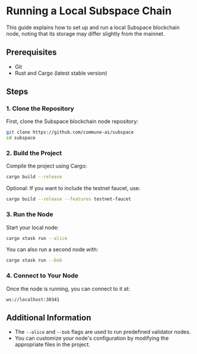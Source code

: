 # Running a Local Subspace Chain

This guide explains how to set up and run a local Subspace blockchain node, noting that its storage may differ slightly from the mainnet.

## Prerequisites

- Git
- Rust and Cargo (latest stable version)

## Steps

### 1. Clone the Repository

First, clone the Subspace blockchain node repository:

```sh
git clone https://github.com/commune-ai/subspace
cd subspace
```

### 2. Build the Project

Compile the project using Cargo:

```sh
cargo build --release
```

Optional: If you want to include the testnet faucet, use:

```sh
cargo build --release --features testnet-faucet
```

### 3. Run the Node

Start your local node:

```sh
cargo xtask run --alice
```

You can also run a second node with:

```sh
cargo xtask run --bob
```

### 4. Connect to Your Node

Once the node is running, you can connect to it at:

`ws://localhost:30341`

## Additional Information

- The `--alice` and `--bob` flags are used to run predefined validator nodes.
- You can customize your node's configuration by modifying the appropriate files in the project.
